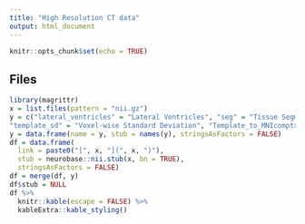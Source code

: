 ```yaml
---
title: "High Resolution CT data"
output: html_document
---
```


```r
knitr::opts_chunk$set(echo = TRUE)
```

## Files


```r
library(magrittr)
x = list.files(pattern = "nii.gz")
y = c("lateral_ventricles" = "Lateral Ventricles", "seg" = "Tissue Segmentation", "structures" = "Brain Structures", "template_median" = "Voxel-wise Median", 
"template_sd" = "Voxel-wise Standard Deviation", "Template_to_MNIcomptx" = "SyN Transform to MNI space", "template" = "Template Image")
y = data.frame(name = y, stub = names(y), stringsAsFactors = FALSE)
df = data.frame(
  link = paste0("[", x, "](", x, ")"),
  stub = neurobase::nii.stub(x, bn = TRUE),
  stringsAsFactors = FALSE)
df = merge(df, y)
df$stub = NULL
df %>% 
  knitr::kable(escape = FALSE) %>% 
  kableExtra::kable_styling()
```

